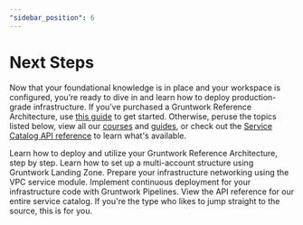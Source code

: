 ```yaml
---
"sidebar_position": 6
---
```



# Next Steps

Now that your foundational knowledge is in place and your workspace is configured, you’re ready to dive in and learn how to deploy production-grade infrastructure. If you’ve purchased a Gruntwork Reference Architecture, use [this guide](/docs/guides/reference-architecture/overview/overview) to get started. Otherwise, peruse the topics listed below, view all our [courses](/courses) and [guides](/docs/guides/welcome), or check out the [Service Catalog API reference](/docs/reference/services/intro) to learn what's available.

<Grid>
  <Card
    title="Deploy Your Reference Architecture"
    href="/docs/guides/reference-architecture/overview/overview"
  >
    Learn how to deploy and utilize your Gruntwork Reference Architecture, step
    by step.
  </Card>
  <Card
    title="Set Up Your Account Structure"
    href="/docs/build-it-yourself/landing-zone"
  >
    Learn how to set up a multi-account structure using Gruntwork Landing Zone.
  </Card>
  <Card title="Deploy a VPC" href="/docs/build-it-yourself/vpc">
    Prepare your infrastructure networking using the VPC service module.
  </Card>
  <Card title="Configure a CI/CD Pipeline" href="/docs/guides/pipelines">
    Implement continuous deployment for your infrastructure code with Gruntwork
    Pipelines.
  </Card>
  <Card title="Browse Available Services" href="/docs/reference/services/intro">
    View the API reference for our entire service catalog.
  </Card>
  <Card
    title="Browse the Code in GitHub"
    href="https://github.com/orgs/gruntwork-io/repositories"
  >
    If you're the type who likes to jump straight to the source, this is for
    you.
  </Card>
</Grid>
